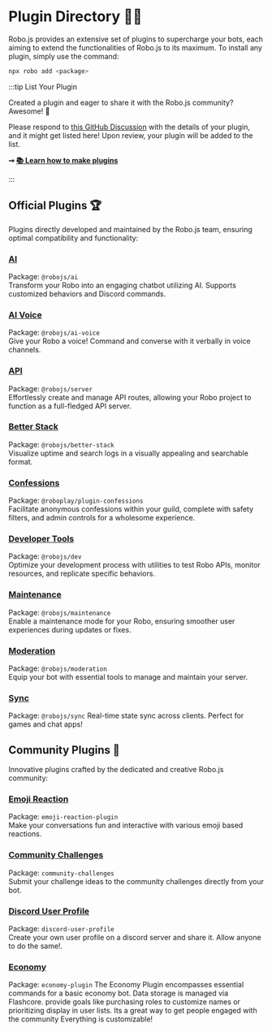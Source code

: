 
# Plugin Directory 🤖🔌

Robo.js provides an extensive set of plugins to supercharge your bots, each aiming to extend the functionalities of Robo.js to its maximum. To install any plugin, simply use the command:

```bash
npx robo add <package>
```

:::tip List Your Plugin

Created a plugin and eager to share it with the Robo.js community? Awesome! 🌟

Please respond to [this GitHub Discussion](https://github.com/Wave-Play/robo.js/discussions/48) with the details of your plugin, and it might get listed here! Upon review, your plugin will be added to the list.

**➞ [📚 Learn how to make plugins](/docs/advanced/plugins#creating-plugins)**

:::

## Official Plugins 🏆

Plugins directly developed and maintained by the Robo.js team, ensuring optimal compatibility and functionality:

### [AI](https://github.com/Wave-Play/robo.js/tree/main/packages/plugin-ai)

Package: `@robojs/ai`  
Transform your Robo into an engaging chatbot utilizing AI. Supports customized behaviors and Discord commands.

### [AI Voice](https://github.com/Wave-Play/robo.js/tree/main/packages/plugin-ai-voice)

Package: `@robojs/ai-voice`  
Give your Robo a voice! Command and converse with it verbally in voice channels.

### [API](https://github.com/Wave-Play/robo.js/tree/main/packages/plugin-api)

Package: `@robojs/server`  
Effortlessly create and manage API routes, allowing your Robo project to function as a full-fledged API server.

### [Better Stack](https://github.com/Wave-Play/robo.js/tree/main/packages/plugin-better-stack)

Package: `@robojs/better-stack`  
Visualize uptime and search logs in a visually appealing and searchable format.

### [Confessions](https://github.com/Wave-Play/robo.js/tree/main/packages/plugin-confessions)

Package: `@roboplay/plugin-confessions`  
Facilitate anonymous confessions within your guild, complete with safety filters, and admin controls for a wholesome experience.

### [Developer Tools](https://github.com/Wave-Play/robo.js/tree/main/packages/plugin-devtools)

Package: `@robojs/dev`  
Optimize your development process with utilities to test Robo APIs, monitor resources, and replicate specific behaviors.

### [Maintenance](https://github.com/Wave-Play/robo.js/tree/main/packages/plugin-maintenance)

Package: `@robojs/maintenance`  
Enable a maintenance mode for your Robo, ensuring smoother user experiences during updates or fixes.

### [Moderation](https://github.com/Wave-Play/robo.js/tree/main/packages/plugin-modtools)

Package: `@robojs/moderation`  
Equip your bot with essential tools to manage and maintain your server.

### [Sync](https://github.com/Wave-Play/robo.js/tree/main/packages/plugin-sync)

Package: `@robojs/sync`
Real-time state sync across clients. Perfect for games and chat apps!

## Community Plugins 🎉

Innovative plugins crafted by the dedicated and creative Robo.js community:

### [Emoji Reaction](https://www.npmjs.com/package/emoji-reaction-plugin)

Package: `emoji-reaction-plugin`  
Make your conversations fun and interactive with various emoji based reactions.

### [Community Challenges](https://www.npmjs.com/package/community-challenges)

Package: `community-challenges`  
Submit your challenge ideas to the community challenges directly from your bot.

### [Discord User Profile](https://www.npmjs.com/package/discord-user-profile)

Package: `discord-user-profile`  
Create your own user profile on a discord server and share it. Allow anyone to do the same!.

### [Economy](https://www.npmjs.com/package/economy-plugin)

Package: `economy-plugin`
The Economy Plugin encompasses essential commands for a basic economy bot. Data storage is managed via Flashcore. provide goals like purchasing roles to customize names or prioritizing display in user lists. Its a great way to get people engaged with the community Everything is customizable!

<Footer />
